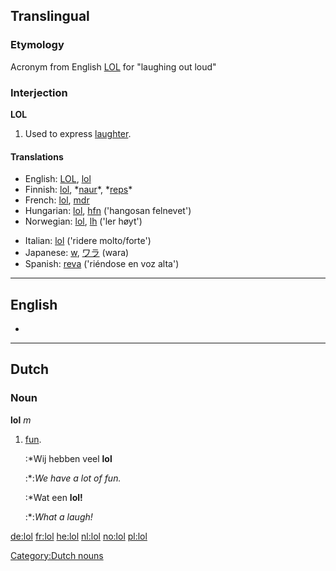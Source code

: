 {{see|LOL}}

==Translingual==
===Etymology===
Acronym from English [[LOL]] for "laughing out loud"

===Interjection===
'''LOL'''

# {{txt}} Used to express [[laughter]].

====Translations====
{{top}}
*English: [[LOL]], [[lol]]
*Finnish: [[lol]], *[[naur]]*, *[[reps]]*
*French: [[lol]], [[mdr]]
*Hungarian: [[lol]], [[hfn]] ('hangosan felnevet')
*Norwegian: [[lol]], [[lh]] ('ler høyt')
{{mid}}
*Italian: [[lol]] ('ridere molto/forte')
*Japanese: [[w]], [[ワラ]] (wara)
*Spanish: [[reva]] ('riéndose en voz alta')
{{bottom}}

----

==English==
* {{form of|alternative spelling|LOL}}

----

==Dutch==
===Noun===
'''lol''' ''m''

#[[fun]].
#:*Wij hebben veel '''lol'''
#:*:''We have a lot of fun.''
#:*Wat een '''lol!'''
#:*:''What a laugh!''

[[Category:Dutch nouns]]

[[de:lol]]
[[fr:lol]]
[[he:lol]]
[[nl:lol]]
[[no:lol]]
[[pl:lol]]